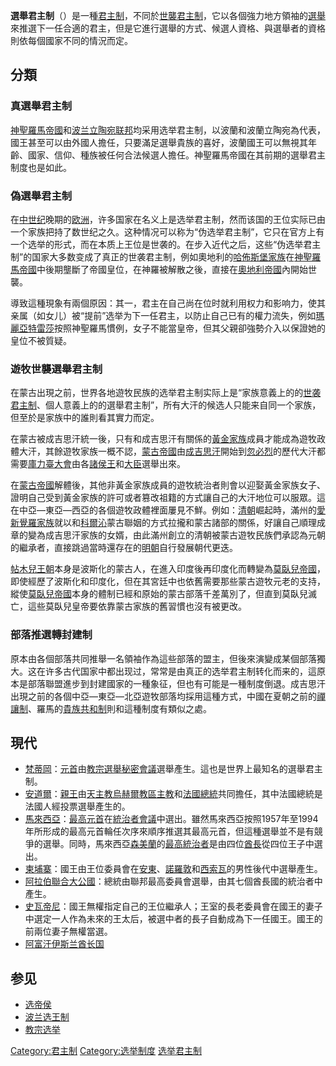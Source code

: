 {{Unreferenced|time=2014-02-08}}
{{Monarchism|Responsible}}
'''選舉君主制'''（{{lang-en|elective monarchy}}）是一種[[君主制|君主制]]，不同於[[世襲君主制|世襲君主制]]，它以各個強力地方領袖的[[選舉|選舉]]來推選下一任合適的君主，但是它進行選舉的方式、候選人資格、與選舉者的資格則依每個國家不同的情況而定。

==分類==
===真選舉君主制===
[[神聖羅馬帝國|神聖羅馬帝國]]和[[波兰立陶宛联邦|波兰立陶宛联邦]]均采用选举君主制，以波蘭和波蘭立陶宛為代表，國王甚至可以由外國人擔任，只要滿足選舉貴族的喜好，波蘭國王可以無視其年齡、國家、信仰、種族被任何合法候選人擔任。神聖羅馬帝國在其前期的選舉君主制度也是如此。

===偽選舉君主制===
在[[中世纪|中世纪]]晚期的[[欧洲|欧洲]]，许多国家在名义上是选举君主制，然而该国的王位实际已由一个家族把持了数世纪之久。这种情况可以称为“伪选举君主制”，它只在官方上有一个选举的形式，而在本质上王位是世袭的。在步入近代之后，这些“伪选举君主制”的国家大多数变成了真正的世袭君主制，例如奧地利的[[哈佈斯堡家族|哈佈斯堡家族]]在[[神聖羅馬帝國|神聖羅馬帝國]]中後期壟斷了帝國皇位，在神羅被解散之後，直接在[[奧地利帝國|奧地利帝國]]內開始世襲。

導致這種現象有兩個原因：其一，君主在自己尚在位时就利用权力和影响力，使其亲属（如女儿）被“提前”选举为下一任君主，以防止自己已有的權力流失，例如[[瑪麗亞特雷莎|瑪麗亞特雷莎]]按照神聖羅馬慣例，女子不能當皇帝，但其父親卻強勢介入以保證她的皇位不被質疑。

===遊牧世襲選舉君主制===
在蒙古出現之前，世界各地遊牧民族的选举君主制实际上是“家族意義上的的[[世袭君主制|世袭君主制]]、個人意義上的的選舉君主制”，所有大汗的候选人只能来自同一个家族，但至於是家族中的誰則看其實力而定。

在蒙古被成吉思汗統一後，只有和成吉思汗有關係的[[黃金家族|黃金家族]]成員才能成為遊牧政體大汗，其餘遊牧家族一概不認，[[蒙古帝國|蒙古帝國]]由[[成吉思汗|成吉思汗]]開始到[[忽必烈|忽必烈]]的歷代大汗都需要[[忽里勒台|庫力臺大會]]由各[[諸侯王|諸侯王]]和[[大臣|大臣]]選舉出來。

在[[蒙古帝國|蒙古帝國]]解體後，其他非黃金家族成員的遊牧統治者則會以迎娶黃金家族女子、證明自己受到黃金家族的許可或者篡改祖籍的方式讓自己的大汗地位可以服眾。這在中亞—東亞—西亞的各個遊牧政體裡面屢見不鮮。例如：[[清朝|清朝]]崛起時，滿州的[[愛新覺羅家族|愛新覺羅家族]]就以和[[科爾沁|科爾沁]]蒙古聯姻的方式拉攏和蒙古諸部的關係，好讓自己順理成章的變為成吉思汗家族的女婿，由此滿州創立的清朝被蒙古遊牧民族們承認為元朝的繼承者，直接跳過當時還存在的[[明朝|明朝]]自行發展朝代更迭。

[[帖木兒王朝|帖木兒王朝]]本身是波斯化的蒙古人，在進入印度後再印度化而轉變為[[莫臥兒帝國|莫臥兒帝國]]，即使經歷了波斯化和印度化，但在其宮廷中也依舊需要那些蒙古遊牧元老的支持，縱使[[莫臥兒帝國|莫臥兒帝國]]本身的體制已經和原始的蒙古部落千差萬別了，但直到莫臥兒滅亡，這些莫臥兒皇帝要依靠蒙古家族的舊習慣也沒有被更改。

===部落推選轉封建制===
原本由各個部落共同推舉一名領袖作為這些部落的盟主，但後來演變成某個部落獨大。这在许多古代国家中都出现过，常常是由真正的选举君主制转化而来的，這原本是部落聯盟進步到封建國家的一種象征，但也有可能是一種制度倒退。成吉思汗出現之前的各個中亞—東亞—北亞遊牧部落均採用這種方式，中國在夏朝之前的[[禪讓制|禪讓制]]、羅馬的[[貴族共和制|貴族共和制]]則和這種制度有類似之處。

==現代==
*[[梵蒂岡|梵蒂岡]]：[[教宗|元首]]由[[教宗选举|教宗選舉秘密會議]]選舉產生。這也是世界上最知名的選舉君主制。
*[[安道爾|安道爾]]：[[安道爾親王|親王]]由[[天主教烏赫爾教區|天主教烏赫爾教區]][[主教|主教]]和[[法國總統|法國總統]]共同擔任，其中法國總統是法國人經投票選舉產生的。
*[[馬來西亞|馬來西亞]]：[[马来西亚最高元首|最高元首]]在[[统治者会议|統治者會議]]中選出。雖然馬來西亞按照1957年至1994年所形成的最高元首輪任次序來順序推選其最高元首，但這種選舉並不是有競爭的選舉。同時，馬來西亞[[森美兰|森美蘭]]的[[最高統治者|最高統治者]]是由四位[[米南加保酋長|酋長]]從四位王子中選出。
*[[柬埔寨|柬埔寨]]：國王由王位委員會在[[安东_(19世纪柬埔寨王)|安東]]、[[諾羅敦|諾羅敦]]和[[西索瓦|西索瓦]]的男性後代中選舉產生。
*[[阿拉伯联合酋长国|阿拉伯聯合大公國]]：總統由聯邦最高委員會選舉，由其七個酋長國的統治者中產生。
*[[斯威士兰|史瓦帝尼]]：國王無權指定自己的王位繼承人；王室的長老委員會在國王的妻子中選定一人作為未來的王太后，被選中者的長子自動成為下一任國王。國王的前兩位妻子無權當選。
*[[阿富汗伊斯兰酋长国|阿富汗伊斯兰酋长国]]

==参见==
*[[选帝侯|选帝侯]]
*[[波兰选王制|波兰选王制]]
*[[教宗选举|教宗选举]]

{{君主制}}

[[Category:君主制|Category:君主制]]
[[Category:选举制度|Category:选举制度]]
[[Category:选举君主制|]]
